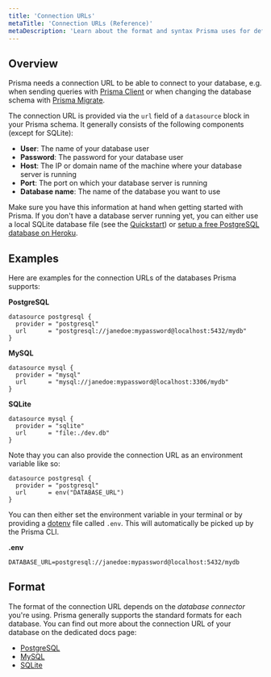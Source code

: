 ```yaml
---
title: 'Connection URLs'
metaTitle: 'Connection URLs (Reference)'
metaDescription: 'Learn about the format and syntax Prisma uses for defining database connection URLs for PostgreSQL, MySQL and SQLite.'
---
```


## Overview

Prisma needs a connection URL to be able to connect to your database, e.g. when sending queries with [Prisma Client](../tools-and-interfaces/prisma-client/api) or when changing the database schema with [Prisma Migrate](../tools-and-interfaces/prisma-migrate).

The connection URL is provided via the `url` field of a `datasource` block in your Prisma schema. It generally consists of the following components (except for SQLite):

- **User**: The name of your database user
- **Password**: The password for your database user
- **Host**: The IP or domain name of the machine where your database server is running
- **Port**: The port on which your database server is running
- **Database name**: The name of the database you want to use

Make sure you have this information at hand when getting started with Prisma. If you don't have a database server running yet, you can either use a local SQLite database file (see the [Quickstart](../../getting-started/quickstart)) or [setup a free PostgreSQL database on Heroku](https://dev.to/prisma/how-to-setup-a-free-postgresql-database-on-heroku-1dc1).

## Examples

Here are examples for the connection URLs of the databases Prisma supports:

**PostgreSQL**

```prisma
datasource postgresql {
  provider = "postgresql"
  url      = "postgresql://janedoe:mypassword@localhost:5432/mydb"
}
```

**MySQL**

```prisma
datasource mysql {
  provider = "mysql"
  url      = "mysql://janedoe:mypassword@localhost:3306/mydb"
}
```

**SQLite**

```prisma
datasource mysql {
  provider = "sqlite"
  url      = "file:./dev.db"
}
```

Note thay you can also provide the connection URL as an environment variable like so:

```prisma
datasource postgresql {
  provider = "postgresql"
  url      = env("DATABASE_URL")
}
```

You can then either set the environment variable in your terminal or by providing a [dotenv](https://github.com/motdotla/dotenv) file called `.env`. This will automatically be picked up by the Prisma CLI.

**.env**

```
DATABASE_URL=postgresql://janedoe:mypassword@localhost:5432/mydb
```

## Format

The format of the connection URL depends on the _database connector_ you're using. Prisma generally supports the standard formats for each database. You can find out more about the connection URL of your database on the dedicated docs page:

- [PostgreSQL](postgresql)
- [MySQL](mysql)
- [SQLite](sqlite)
